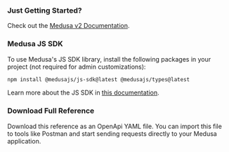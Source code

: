 
<H3 className="!mt-0">Just Getting Started?</H3>

Check out the [Medusa v2 Documentation](https://docs.medusajs.com/v2).

<Space bottom={8} />

<H3 className="!mt-0">Medusa JS SDK</H3>

To use Medusa's JS SDK library, install the following packages in your project (not required for admin customizations):

```bash
npm install @medusajs/js-sdk@latest @medusajs/types@latest
```

Learn more about the JS SDK in [this documentation](https://docs.medusajs.com/v2/resources/js-sdk).

### Download Full Reference

Download this reference as an OpenApi YAML file. You can import this file to tools like Postman and start sending requests directly to your Medusa application.

<DownloadFull />